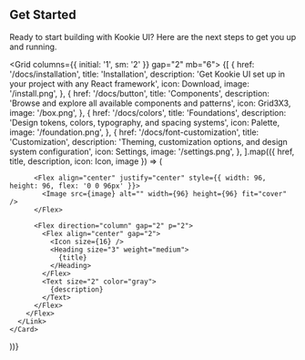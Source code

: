 
<Section size="1">

# Get Started

Ready to start building with Kookie UI? Here are the next steps to get you up and running.

</Section>

<Grid columns={{ initial: '1', sm: '2' }} gap="2" mb="6">
  {[
    {
      href: '/docs/installation',
      title: 'Installation',
      description: 'Get Kookie UI set up in your project with any React framework',
      icon: Download,
      image: '/install.png',
    },
    {
      href: '/docs/button',
      title: 'Components',
      description: 'Browse and explore all available components and patterns',
      icon: Grid3X3,
      image: '/box.png',
    },
    {
      href: '/docs/colors',
      title: 'Foundations',
      description: 'Design tokens, colors, typography, and spacing systems',
      icon: Palette,
      image: '/foundation.png',
    },
    {
      href: '/docs/font-customization',
      title: 'Customization',
      description: 'Theming, customization options, and design system configuration',
      icon: Settings,
      image: '/settings.png',
    },
  ].map(({ href, title, description, icon: Icon, image }) => (
    <Card asChild key={href} size="2" variant="soft">
      <Link href={href}>
        <Flex direction="row" align="center" gap="4">
          
          <Flex align="center" justify="center" style={{ width: 96, height: 96, flex: '0 0 96px' }}>
            <Image src={image} alt="" width={96} height={96} fit="cover" />
          </Flex>
           
          <Flex direction="column" gap="2" p="2">
            <Flex align="center" gap="2">
              <Icon size={16} />
              <Heading size="3" weight="medium">
                {title}
              </Heading>
            </Flex>
            <Text size="2" color="gray">
              {description}
            </Text>
          </Flex>
        </Flex>
      </Link>
    </Card>
  ))}
</Grid>
